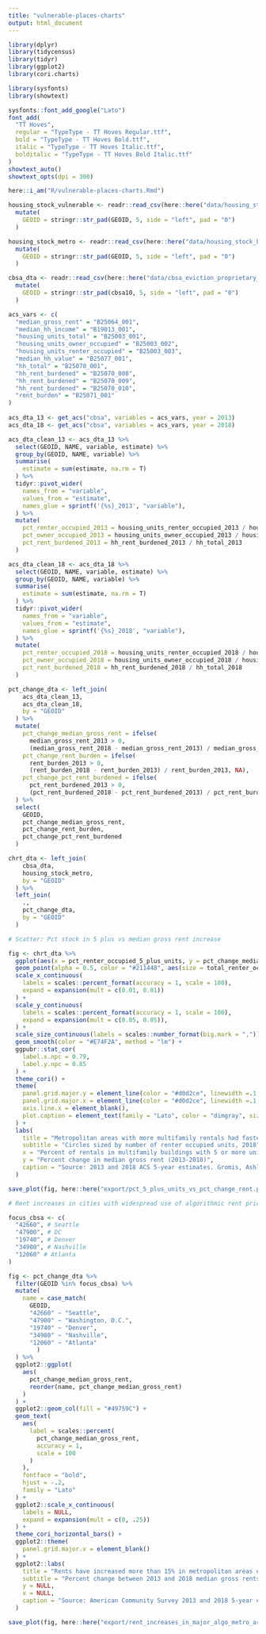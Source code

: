 ```yaml
---
title: "vulnerable-places-charts"
output: html_document
---
```


```r

library(dplyr)
library(tidycensus)
library(tidyr)
library(ggplot2)
library(cori.charts)

library(sysfonts)
library(showtext)

sysfonts::font_add_google("Lato")
font_add(
  "TT Hoves",
  regular = "TypeType - TT Hoves Regular.ttf",
  bold = "TypeType - TT Hoves Bold.ttf",
  italic = "TypeType - TT Hoves Italic.ttf",
  bolditalic = "TypeType - TT Hoves Bold Italic.ttf"
)
showtext_auto()
showtext_opts(dpi = 300)

here::i_am("R/vulnerable-places-charts.Rmd")

```




```r

housing_stock_vulnerable <- readr::read_csv(here::here("data/housing_stock_by_city_subset_2018.csv")) %>%
  mutate(
    GEOID = stringr::str_pad(GEOID, 5, side = "left", pad = "0")
  )

housing_stock_metro <- readr::read_csv(here::here("data/housing_stock_by_city_metro_2018.csv")) %>%
  mutate(
    GEOID = stringr::str_pad(GEOID, 5, side = "left", pad = "0")
  )

cbsa_dta <- readr::read_csv(here::here("data/cbsa_eviction_proprietary_acs_2018.csv")) %>%
  mutate(
    GEOID = stringr::str_pad(cbsa10, 5, side = "left", pad = "0")
  )

```

```r

acs_vars <- c(
  "median_gross_rent" = "B25064_001",
  "median_hh_income" = "B19013_001",
  "housing_units_total" = "B25003_001",
  "housing_units_owner_occupied" = "B25003_002",
  "housing_units_renter_occupied" = "B25003_003",
  "median_hh_value" = "B25077_001",
  "hh_total" = "B25070_001",
  "hh_rent_burdened" = "B25070_008",
  "hh_rent_burdened" = "B25070_009",
  "hh_rent_burdened" = "B25070_010",
  "rent_burden" = "B25071_001"
)
  
acs_dta_13 <- get_acs("cbsa", variables = acs_vars, year = 2013)
acs_dta_18 <- get_acs("cbsa", variables = acs_vars, year = 2018)

acs_dta_clean_13 <- acs_dta_13 %>%
  select(GEOID, NAME, variable, estimate) %>%
  group_by(GEOID, NAME, variable) %>%
  summarise(
    estimate = sum(estimate, na.rm = T)
  ) %>%
  tidyr::pivot_wider(
    names_from = "variable",
    values_from = "estimate",
    names_glue = sprintf('{%s}_2013', "variable"),
  ) %>%
  mutate(
    pct_renter_occupied_2013 = housing_units_renter_occupied_2013 / housing_units_total_2013,
    pct_owner_occupied_2013 = housing_units_owner_occupied_2013 / housing_units_total_2013,
    pct_rent_burdened_2013 = hh_rent_burdened_2013 / hh_total_2013
  )

acs_dta_clean_18 <- acs_dta_18 %>%
  select(GEOID, NAME, variable, estimate) %>%
  group_by(GEOID, NAME, variable) %>%
  summarise(
    estimate = sum(estimate, na.rm = T)
  ) %>%
  tidyr::pivot_wider(
    names_from = "variable",
    values_from = "estimate",
    names_glue = sprintf('{%s}_2018', "variable"),
  ) %>%
  mutate(
    pct_renter_occupied_2018 = housing_units_renter_occupied_2018 / housing_units_total_2018,
    pct_owner_occupied_2018 = housing_units_owner_occupied_2018 / housing_units_total_2018,
    pct_rent_burdened_2018 = hh_rent_burdened_2018 / hh_total_2018
  )

pct_change_dta <- left_join(
    acs_dta_clean_13,
    acs_dta_clean_18,
    by = "GEOID"
  ) %>%
  mutate(
    pct_change_median_gross_rent = ifelse(
      median_gross_rent_2013 > 0,
      (median_gross_rent_2018 - median_gross_rent_2013) / median_gross_rent_2013, NA),
    pct_change_rent_burden = ifelse(
      rent_burden_2013 > 0,
      (rent_burden_2018 - rent_burden_2013) / rent_burden_2013, NA),
    pct_change_pct_rent_burdened = ifelse(
      pct_rent_burdened_2013 > 0,
      (pct_rent_burdened_2018 - pct_rent_burdened_2013) / pct_rent_burdened_2013, NA),
  ) %>%
  select(
    GEOID,
    pct_change_median_gross_rent,
    pct_change_rent_burden,
    pct_change_pct_rent_burdened
  )

```


```r

chrt_dta <- left_join(
    cbsa_dta,
    housing_stock_metro,
    by = "GEOID"
  ) %>%
  left_join(
    .,
    pct_change_dta,
    by = "GEOID"
  )

```


```r

# Scatter: Pct stock in 5 plus vs median gross rent increase

fig <- chrt_dta %>%
  ggplot(aes(x = pct_renter_occupied_5_plus_units, y = pct_change_median_gross_rent)) +
  geom_point(alpha = 0.5, color = "#211448", aes(size = total_renter_occupied_units)) +
  scale_x_continuous(
    labels = scales::percent_format(accuracy = 1, scale = 100),
    expand = expansion(mult = c(0.01, 0.01))
  ) +
  scale_y_continuous(
    labels = scales::percent_format(accuracy = 1, scale = 100),
    expand = expansion(mult = c(0.05, 0.05)),
  ) +
  scale_size_continuous(labels = scales::number_format(big.mark = ",")) +
  geom_smooth(color = "#E74F2A", method = "lm") +
  ggpubr::stat_cor(
    label.x.npc = 0.79,
    label.y.npc = 0.85
  ) +
  theme_cori() +
  theme(
    panel.grid.major.y = element_line(color = "#d0d2ce", linewidth =.1, linetype = "solid"),
    panel.grid.major.x = element_line(color = "#d0d2ce", linewidth =.1, linetype = "solid"),
    axis.line.x = element_blank(),
    plot.caption = element_text(family = "Lato", color = "dimgray", size = 8)
  ) +
  labs(
    title = "Metropolitan areas with more multifamily rentals had faster growing rents",
    subtitle = "Circles sized by number of renter occupied units, 2018",
    x = "Percent of rentals in multifamily buildings with 5 or more units",
    y = "Percent change in median gross rent (2013-2018)",
    caption = "Source: 2013 and 2018 ACS 5-year estimates. Gromis, Ashley, Ian Fellows, James R. Hendrickson, Lavar Edmonds, Lillian Leung, Adam Porton, and Matthew Desmond.\nEstimating Eviction Prevalence across the United States. Princeton University Eviction Lab.\nhttps://data-downloads.evictionlab.org/#estimating-eviction-prevalance-across-us/. Deposited May 13, 2022.\nNotes: CBSAs are Core-based statistical areas."
  )

save_plot(fig, here::here("export/pct_5_plus_units_vs_pct_change_rent.png"), add_logo = FALSE)


```


```r

# Rent increases in cities with widespread use of algorithmic rent pricing

focus_cbsa <- c(
  "42660", # Seattle
  "47900", # DC
  "19740", # Denver
  "34980", # Nashville
  "12060" # Atlanta
)

fig <- pct_change_dta %>%
  filter(GEOID %in% focus_cbsa) %>%
  mutate(
    name = case_match(
      GEOID,
      "42660" ~ "Seattle",
      "47900" ~ "Washington, D.C.",
      "19740" ~ "Denver",
      "34980" ~ "Nashville",
      "12060" ~ "Atlanta"
        )
  ) %>%
  ggplot2::ggplot(
    aes(
      pct_change_median_gross_rent,
      reorder(name, pct_change_median_gross_rent)
    )
  ) +
  ggplot2::geom_col(fill = "#49759C") +
  geom_text(
    aes(
      label = scales::percent(
        pct_change_median_gross_rent,
        accuracy = 1,
        scale = 100
      )
    ),
    fontface = "bold",
    hjust = -.2,
    family = "Lato"
  ) +
  ggplot2::scale_x_continuous(
    labels = NULL,
    expand = expansion(mult = c(0, .25))
  ) +
  theme_cori_horizontal_bars() +
  ggplot2::theme(
    panel.grid.major.x = element_blank()
  ) +
  ggplot2::labs(
    title = "Rents have increased more than 15% in metropolitan areas experiencing\nwidespread algorithmic rental pricing ",
    subtitle = "Percent change between 2013 and 2018 median gross rents",
    y = NULL,
    x = NULL,
    caption = "Source: American Community Survey 2013 and 2018 5-year estimates"
  )

save_plot(fig, here::here("export/rent_increases_in_major_algo_metro_areas.png"), add_logo = F, chart_height = 4)

```




